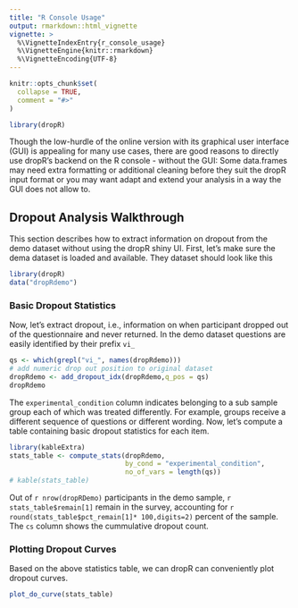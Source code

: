 ```yaml
---
title: "R Console Usage"
output: rmarkdown::html_vignette
vignette: >
  %\VignetteIndexEntry{r_console_usage}
  %\VignetteEngine{knitr::rmarkdown}
  %\VignetteEncoding{UTF-8}
---
```


```r
knitr::opts_chunk$set(
  collapse = TRUE,
  comment = "#>"
)
```

```r
library(dropR)
```

Though the low-hurdle of the online version with its graphical user interface (GUI)
is appealing for many use cases, there are good reasons to directly use dropR's backend on the R console - without the GUI: Some data.frames may need extra formatting or additional cleaning before they suit the dropR input format or you may want adapt and extend your analysis in a way the GUI does not allow to. 


## Dropout Analysis Walkthrough

This section describes how to extract information on dropout from the demo dataset without using the dropR shiny UI. First, let's make sure the dema dataset is 
loaded and available. They dataset should look like this

```r
library(dropR)
data("dropRdemo")
```


### Basic Dropout Statistics

Now, let's extract dropout, i.e., information on when participant dropped out of the questionnaire and never returned. In the demo dataset questions are easily identified by their prefix `vi_`

```r
qs <- which(grepl("vi_", names(dropRdemo)))
# add numeric drop out position to original dataset
dropRdemo <- add_dropout_idx(dropRdemo,q_pos = qs)
dropRdemo
```

The `experimental_condition` column indicates belonging to a sub sample group each of which was treated differently. For example, groups receive a different sequence of questions or different wording. Now, let's compute a table containing basic dropout statistics for each item.

```r
library(kableExtra)
stats_table <- compute_stats(dropRdemo,
                             by_cond = "experimental_condition",
                             no_of_vars = length(qs))
# kable(stats_table)
```

Out of `r nrow(dropRDemo)` participants in the demo sample, `r stats_table$remain[1]` remain in the survey, accounting for `r round(stats_table$pct_remain[1]* 100,digits=2)` percent of the sample.
The `cs` column shows the cummulative dropout count.


### Plotting Dropout Curves

Based on the above statistics table, we can dropR can conveniently plot dropout curves.

```r
plot_do_curve(stats_table)

```




